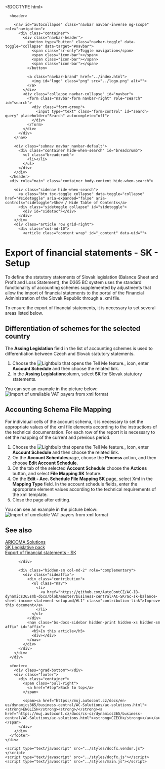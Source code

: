 <!DOCTYPE html>
<!--[if IE]><![endif]-->
<html>
  
  <head>
    <meta charset="utf-8">
    <meta http-equiv="X-UA-Compatible" content="IE=edge,chrome=1">
    <title>ARICOMA SOLUTIONS - SK Legistaltive Pack | Microsoft Docs </title>
    <meta name="viewport" content="width=device-width">
    <meta name="title" content="ARICOMA SOLUTIONS - SK Legistaltive Pack | Microsoft Docs ">
    <meta name="generator" content="docfx 2.59.4.0">
    
    <link rel="shortcut icon" href="../favicon.ico">
    <link rel="stylesheet" href="../styles/docfx.vendor.css">
    <link rel="stylesheet" href="../styles/docfx.css">
    <link rel="stylesheet" href="../styles/main.css">
    <meta property="docfx:navrel" content="../TOC.html">
    <meta property="docfx:tocrel" content="TOC.html">
    
    
    
  </head>
  <body data-spy="scroll" data-target="#affix" data-offset="120">
    <div id="wrapper">
      <header>
        
        <nav id="autocollapse" class="navbar navbar-inverse ng-scope" role="navigation">
          <div class="container">
            <div class="navbar-header">
              <button type="button" class="navbar-toggle" data-toggle="collapse" data-target="#navbar">
                <span class="sr-only">Toggle navigation</span>
                <span class="icon-bar"></span>
                <span class="icon-bar"></span>
                <span class="icon-bar"></span>
              </button>
              
              <a class="navbar-brand" href="../index.html">
                <img id="logo" class="png" src="../logo.png" alt="">
              </a>
            </div>
            <div class="collapse navbar-collapse" id="navbar">
              <form class="navbar-form navbar-right" role="search" id="search">
                <div class="form-group">
                  <input type="text" class="form-control" id="search-query" placeholder="Search" autocomplete="off">
                </div>
              </form>
            </div>
          </div>
        </nav>
        
        <div class="subnav navbar navbar-default">
          <div class="container hide-when-search" id="breadcrumb">
            <ul class="breadcrumb">
              <li></li>
            </ul>
          </div>
        </div>
      </header>
      <div role="main" class="container body-content hide-when-search">
        
        <div class="sidenav hide-when-search">
          <a class="btn toc-toggle collapse" data-toggle="collapse" href="#sidetoggle" aria-expanded="false" aria-controls="sidetoggle">Show / Hide Table of Contents</a>
          <div class="sidetoggle collapse" id="sidetoggle">
            <div id="sidetoc"></div>
          </div>
        </div>
        <div class="article row grid-right">
          <div class="col-md-10">
            <article class="content wrap" id="_content" data-uid="">
<h1 id="export-of-financial-statements---sk---setup" sourcefile="AC-SK/ac-sk-balance-sheet-income-statement-setup.md" sourcestartlinenumber="14">Export of financial statements - SK - Setup</h1>

<p sourcefile="AC-SK/ac-sk-balance-sheet-income-statement-setup.md" sourcestartlinenumber="16">To define the statutory statements of Slovak legislation (Balance Sheet and Profit and Loss Statement), the D365 BC system uses the standard functionality of accounting schemes supplemented by adjustments that allow the import of financial statements to the portal of the Financial Administration of the Slovak Republic through a .xml file.</p>
<p sourcefile="AC-SK/ac-sk-balance-sheet-income-statement-setup.md" sourcestartlinenumber="18">To ensure the export of financial statements, it is necessary to set several areas listed below.</p>
<h2 id="differentiation-of-schemes-for-the-selected-country" sourcefile="AC-SK/ac-sk-balance-sheet-income-statement-setup.md" sourcestartlinenumber="20">Differentiation of schemes for the selected country</h2>
<p sourcefile="AC-SK/ac-sk-balance-sheet-income-statement-setup.md" sourcestartlinenumber="22">The <strong sourcefile="AC-SK/ac-sk-balance-sheet-income-statement-setup.md" sourcestartlinenumber="22">Assing Legislation</strong> field in the list of accounting schemes is used to differentiation between Czech and Slovak statutory statements.</p>
<ol sourcefile="AC-SK/ac-sk-balance-sheet-income-statement-setup.md" sourcestartlinenumber="24">
<li sourcefile="AC-SK/ac-sk-balance-sheet-income-statement-setup.md" sourcestartlinenumber="24">Choose the <img src="media/ui-search/search_small.png" sourcefile="AC-SK/ac-sk-balance-sheet-income-statement-setup.md" sourcestartlinenumber="24" alt="Lightbulb that opens the Tell Me feature." title="Tell me what you want to do">, icon, enter <strong sourcefile="AC-SK/ac-sk-balance-sheet-income-statement-setup.md" sourcestartlinenumber="24">Account Schedule</strong> and then choose the related link.</li>
<li sourcefile="AC-SK/ac-sk-balance-sheet-income-statement-setup.md" sourcestartlinenumber="25">In the <strong sourcefile="AC-SK/ac-sk-balance-sheet-income-statement-setup.md" sourcestartlinenumber="25">Assing Legislation</strong>column, select <strong sourcefile="AC-SK/ac-sk-balance-sheet-income-statement-setup.md" sourcestartlinenumber="25">SK</strong> for Slovak statutory statements.</li>
</ol>
<p sourcefile="AC-SK/ac-sk-balance-sheet-income-statement-setup.md" sourcestartlinenumber="27">You can see an example in the picture below:
<img src="media/account_schedules.png" sourcefile="AC-SK/ac-sk-balance-sheet-income-statement-setup.md" sourcestartlinenumber="28" alt="Import of unreliable VAT payers from xml format"></p>
<h2 id="accounting-schema-file-mapping" sourcefile="AC-SK/ac-sk-balance-sheet-income-statement-setup.md" sourcestartlinenumber="30">Accounting Schema File Mapping</h2>
<p sourcefile="AC-SK/ac-sk-balance-sheet-income-statement-setup.md" sourcestartlinenumber="32">For individual cells of the account schema, it is necessary to set the appropriate values of the xml file elements according to the instructions of the technical documentation. For each row of the report it is necessary to set the mapping of the current and previous period.</p>
<ol sourcefile="AC-SK/ac-sk-balance-sheet-income-statement-setup.md" sourcestartlinenumber="34">
<li sourcefile="AC-SK/ac-sk-balance-sheet-income-statement-setup.md" sourcestartlinenumber="34">Choose the <img src="media/ui-search/search_small.png" sourcefile="AC-SK/ac-sk-balance-sheet-income-statement-setup.md" sourcestartlinenumber="34" alt="Lightbulb that opens the Tell Me feature." title="Tell me what you want to do">, icon, enter <strong sourcefile="AC-SK/ac-sk-balance-sheet-income-statement-setup.md" sourcestartlinenumber="34">Account Schedule</strong> and then choose the related link.</li>
<li sourcefile="AC-SK/ac-sk-balance-sheet-income-statement-setup.md" sourcestartlinenumber="35">On the <strong sourcefile="AC-SK/ac-sk-balance-sheet-income-statement-setup.md" sourcestartlinenumber="35">Account Schedules</strong>page, choose the <strong sourcefile="AC-SK/ac-sk-balance-sheet-income-statement-setup.md" sourcestartlinenumber="35">Process</strong> action, and then choose <strong sourcefile="AC-SK/ac-sk-balance-sheet-income-statement-setup.md" sourcestartlinenumber="35">Edit Account Schedule</strong>.</li>
<li sourcefile="AC-SK/ac-sk-balance-sheet-income-statement-setup.md" sourcestartlinenumber="36">On the tab of the selected <strong sourcefile="AC-SK/ac-sk-balance-sheet-income-statement-setup.md" sourcestartlinenumber="36">Account Schedule</strong> choose the <strong sourcefile="AC-SK/ac-sk-balance-sheet-income-statement-setup.md" sourcestartlinenumber="36">Actions</strong> button, and select <strong sourcefile="AC-SK/ac-sk-balance-sheet-income-statement-setup.md" sourcestartlinenumber="36">File Mapping SK</strong> feature.</li>
<li sourcefile="AC-SK/ac-sk-balance-sheet-income-statement-setup.md" sourcestartlinenumber="37">On the <strong sourcefile="AC-SK/ac-sk-balance-sheet-income-statement-setup.md" sourcestartlinenumber="37">Edit - Acc. Schedule File Mapping SK</strong> page, select Xml in the <strong sourcefile="AC-SK/ac-sk-balance-sheet-income-statement-setup.md" sourcestartlinenumber="37">Mapping Type</strong> field. In the account schedule fields, enter the appropriate element values according to the technical requirements of the xml template.</li>
<li sourcefile="AC-SK/ac-sk-balance-sheet-income-statement-setup.md" sourcestartlinenumber="38">Close the page after editing.</li>
</ol>
<p sourcefile="AC-SK/ac-sk-balance-sheet-income-statement-setup.md" sourcestartlinenumber="40">You can see an example in the picture below:
<img src="media/XML_mapping.png" sourcefile="AC-SK/ac-sk-balance-sheet-income-statement-setup.md" sourcestartlinenumber="41" alt="Import of unreliable VAT payers from xml format"></p>
<h2 id="see-also" sourcefile="AC-SK/ac-sk-balance-sheet-income-statement-setup.md" sourcestartlinenumber="43">See also</h2>
<p sourcefile="AC-SK/ac-sk-balance-sheet-income-statement-setup.md" sourcestartlinenumber="45"><a href="../index.html" sourcefile="AC-SK/ac-sk-balance-sheet-income-statement-setup.md" sourcestartlinenumber="45">ARICOMA Solutions</a><br>
<a href="ac-sk-legislative-pack.html" sourcefile="AC-SK/ac-sk-balance-sheet-income-statement-setup.md" sourcestartlinenumber="46">SK Legislative pack</a><br>
<a href="ac-sk-balance-sheet-income-statement.html" sourcefile="AC-SK/ac-sk-balance-sheet-income-statement-setup.md" sourcestartlinenumber="47">Export of financial statements - SK</a></p>
</article>
          </div>
          
          <div class="hidden-sm col-md-2" role="complementary">
            <div class="sideaffix">
              <div class="contribution">
                <ul class="nav">
                  <li>
                    <a href="https://github.com/AutoContCZ/AC-IB-dynamics365smb-docs/blob/master/business-central/AC-SK/ac-sk-balance-sheet-income-statement-setup.md/#L1" class="contribution-link">Improve this document</a>
                  </li>
                </ul>
              </div>
              <nav class="bs-docs-sidebar hidden-print hidden-xs hidden-sm affix" id="affix">
                <h5>In this article</h5>
                <div></div>
              </nav>
            </div>
          </div>
        </div>
      </div>
      
      <footer>
        <div class="grad-bottom"></div>
        <div class="footer">
          <div class="container">
            <span class="pull-right">
              <a href="#top">Back to top</a>
            </span>
            
            <span><a href="https://muj.autocont.cz/docs/en-us/dynamics365/business-central/AC-Solutions/ac-solutions.html"><strong>ENGLISH</strong><strong>/</strong><a href="https://muj.autocont.cz/docs/cs-cz/dynamics365/business-central/AC-Solutions/ac-solutions.html"><strong>CZECH</strong></a></a></span>
          </div>
        </div>
      </footer>
    </div>
    
    <script type="text/javascript" src="../styles/docfx.vendor.js"></script>
    <script type="text/javascript" src="../styles/docfx.js"></script>
    <script type="text/javascript" src="../styles/main.js"></script>
  </body>
</html>